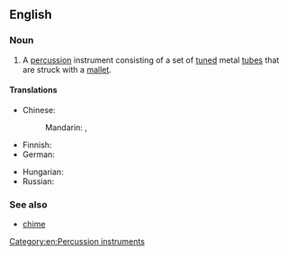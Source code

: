 ==English==
{{wikipedia|Tubular bell}}

===Noun===
{{en-plural noun}}

# {{lb|en|musical instrument|percussion}} A [[percussion]] instrument consisting of a set of [[tuned]] metal [[tube]]s that are struck with a [[mallet]].

====Translations====
{{trans-top|percussion instrument}}
* Chinese:
*: Mandarin: {{t|cmn|管鐘|sc=Hani}}, {{t|cmn|管钟|tr=guǎnzhōng|sc=Hani}}
* Finnish: {{t+|fi|putkikellot|p}}
* German: {{t|de|Röhrenglocken|p-f}}
{{trans-mid}}
* Hungarian: {{t|hu|csőharang}}
* Russian: {{t-needed|ru}}
{{trans-bottom}}

===See also===
* [[chime]]

[[Category:en:Percussion instruments]]